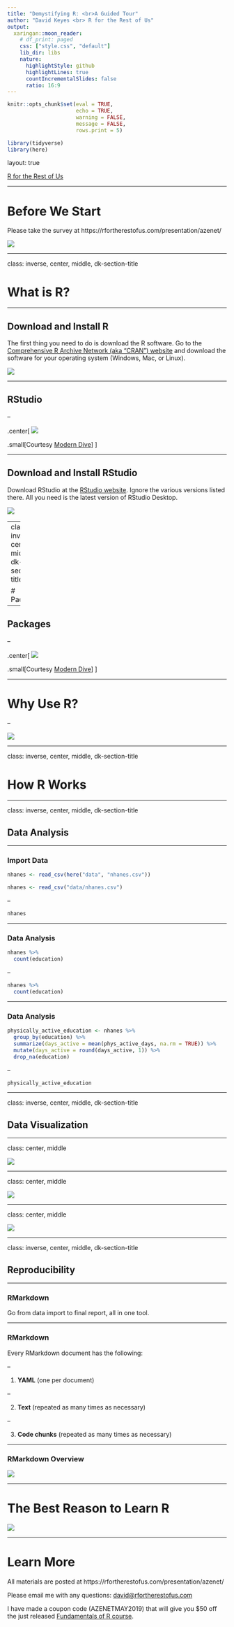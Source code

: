 ```yaml
---
title: "Demystifying R: <br>A Guided Tour"
author: "David Keyes <br> R for the Rest of Us"
output:
  xaringan::moon_reader:
    # df_print: paged
    css: ["style.css", "default"]
    lib_dir: libs
    nature:
      highlightStyle: github
      highlightLines: true
      countIncrementalSlides: false
      ratio: 16:9
---
```


```r
knitr::opts_chunk$set(eval = TRUE, 
                      echo = TRUE,
                      warning = FALSE,
                      message = FALSE,
                      rows.print = 5)

library(tidyverse)
library(here)


```

layout: true
  
<div class="dk-footer">
<span>
<a href="https://rfortherestofus.com/" target="_blank">R for the Rest of Us
</a>
</span>
</div> 

---

# Before We Start

Please take the survey at https://rfortherestofus.com/presentation/azenet/

![](images/survey.gif)

---








class: inverse, center, middle, dk-section-title 

# What is R?


---

## Download and Install R

The first thing you need to do is download the R software. Go to the [Comprehensive R Archive Network (aka “CRAN”) website](https://cran.cnr.berkeley.edu/) and download the software for your operating system (Windows, Mac, or Linux).

![](images/download-r.png)


---

## RStudio

--

.center[
![](images/engine-dashboard.png)

.small[Courtesy [Modern Dive](http://moderndive.com/2-getting-started.html#what-are-r-and-rstudio)]
]


---

## Download and Install RStudio

Download RStudio at the [RStudio website](https://www.rstudio.com/products/rstudio/download/#download). Ignore the various versions listed there. All you need is the latest version of RStudio Desktop.

![](images/download-rstudio.png)


---
class: inverse, center, middle, dk-section-title 

# Packages

---

## Packages


--

.center[
![](images/phone-apps.png)

.small[Courtesy [Modern Dive](http://moderndive.com/2-getting-started.html#packages)]
]

---

# Why Use R?

--

![](images/why-use-r.png)




---

class: inverse, center, middle, dk-section-title

# How R Works

---

class: inverse, center, middle, dk-section-title

## Data Analysis

---

### Import Data

```r
nhanes <- read_csv(here("data", "nhanes.csv"))
```

```r
nhanes <- read_csv("data/nhanes.csv")
```

--

```r
nhanes
```



---

### Data Analysis

```r
nhanes %>% 
  count(education)
```

--

```r
nhanes %>% 
  count(education)
```

---

### Data Analysis

```r
physically_active_education <- nhanes %>% 
  group_by(education) %>% 
  summarize(days_active = mean(phys_active_days, na.rm = TRUE)) %>% 
  mutate(days_active = round(days_active, 1)) %>% 
  drop_na(education)
```

--

```r
physically_active_education
```


---

class: inverse, center, middle, dk-section-title

## Data Visualization

---


class: center, middle

![](images/bbc-plots.png)

---

class: center, middle

![](images/ficb-map.png)

---


class: center, middle

![](images/sat-math-ridgeline.png)


---

class: inverse, center, middle, dk-section-title

## Reproducibility

---

### RMarkdown

Go from data import to final report, all in one tool.

---


### RMarkdown

Every RMarkdown document has the following:

--

1. **YAML** (one per document)

--

2. **Text** (repeated as many times as necessary)

--

3. **Code chunks** (repeated as many times as necessary)



---

### RMarkdown Overview

![](images/rmarkdown-overview.png)

---

# The Best Reason to Learn R

![](images/rstats-supportive-community.gif)

---

# Learn More

All materials are posted at https://rfortherestofus.com/presentation/azenet/

Please email me with any questions: [david@rfortherestofus.com](mailto:david@rfortherestofus.com) 

I have made a coupon code (AZENETMAY2019) that will give you $50 off the just released [Fundamentals of R course](https://rfortherestofus.com/courses/fundamentals/). 